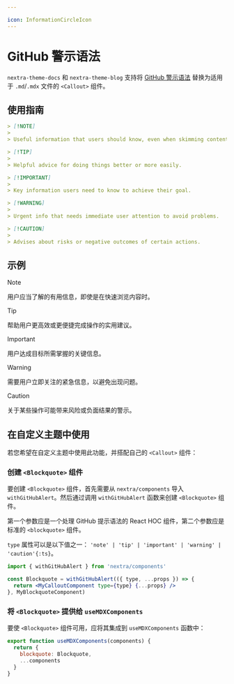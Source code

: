 ```yaml
---

icon: InformationCircleIcon
---
```


# GitHub 警示语法

`nextra-theme-docs` 和 `nextra-theme-blog` 支持将
[GitHub 警示语法](https://docs.github.com/en/get-started/writing-on-github/getting-started-with-writing-and-formatting-on-github/basic-writing-and-formatting-syntax#alerts)
替换为适用于 `.md`/`.mdx` 文件的 `<Callout>` 组件。

## 使用指南

```md filename="Markdown"
> [!NOTE]
>
> Useful information that users should know, even when skimming content.

> [!TIP]
>
> Helpful advice for doing things better or more easily.

> [!IMPORTANT]
>
> Key information users need to know to achieve their goal.

> [!WARNING]
>
> Urgent info that needs immediate user attention to avoid problems.

> [!CAUTION]
>
> Advises about risks or negative outcomes of certain actions.
```

## 示例

> [!NOTE]
>
> 用户应当了解的有用信息，即使是在快速浏览内容时。

> [!TIP]
>
> 帮助用户更高效或更便捷完成操作的实用建议。

> [!IMPORTANT]
>
> 用户达成目标所需掌握的关键信息。

> [!WARNING]
>
> 需要用户立即关注的紧急信息，以避免出现问题。

> [!CAUTION]
>
> 关于某些操作可能带来风险或负面结果的警示。

## 在自定义主题中使用

若您希望在自定义主题中使用此功能，并搭配自己的 `<Callout>` 组件：


<Steps>

### 创建 `<Blockquote>` 组件

要创建 `<Blockquote>` 组件，首先需要从 `nextra/components` 导入 `withGitHubAlert`。然后通过调用 `withGitHubAlert` 函数来创建 `<Blockquote>` 组件。

第一个参数应是一个处理 GitHub 提示语法的 React HOC 组件，第二个参数应是标准的 `<blockquote>` 组件。

`type` 属性可以是以下值之一：
`'note' | 'tip' | 'important' | 'warning' | 'caution'{:ts}`。

```jsx
import { withGitHubAlert } from 'nextra/components'

const Blockquote = withGitHubAlert(({ type, ...props }) => {
  return <MyCalloutComponent type={type} {...props} />
}, MyBlockquoteComponent)
```

### 将 `<Blockquote>` 提供给 `useMDXComponents`

要使 `<Blockquote>` 组件可用，应将其集成到 `useMDXComponents` 函数中：

```jsx filename="mdx-components.jsx"
export function useMDXComponents(components) {
  return {
    blockquote: Blockquote,
    ...components
  }
}
```

</Steps>